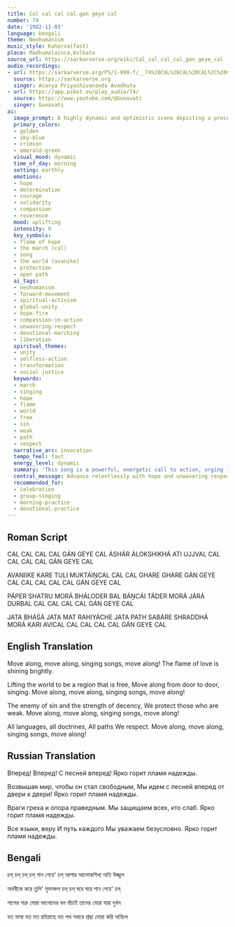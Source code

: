 ```yaml
---
title: Cal cal cal cal gan geye cal
number: 74
date: '1982-11-03'
language: bengali
theme: Neohumanism
music_style: Kaharva(fast)
place: Madhumalainca,Kolkata
source_url: https://sarkarverse.org/wiki/Cal_cal_cal_cal_gan_geye_cal
audio_recordings:
- url: https://sarkarverse.org/PS/1-999-f/__74%20CAL%20CAL%20CAL%2C%20GA%27N%20GEYE%20CAL.mp3
  source: https://sarkarverse.org
  singer: Acarya Priyashivananda Avadhuta
- url: https://app.psbot.eu/play_audio/74/
  source: https://www.youtube.com/@Gunavati
  singer: Gunavati
ai:
  image_prompt: A highly dynamic and optimistic scene depicting a procession of diverse people marching forward across a sunlit, verdant landscape. A magnificent, stylized golden-crimson flame (the 'alokshikha' or 'flame of hope') illuminates the sky above, casting brilliant rays of light that wrap around the planet. The composition must convey tireless forward movement, unity, and the powerful, vibrant energy of song and collective purpose, symbolizing global upliftment and protection.
  primary_colors:
  - golden
  - sky-blue
  - crimson
  - emerald-green
  visual_mood: dynamic
  time_of_day: morning
  setting: earthly
  emotions:
  - hope
  - determination
  - courage
  - solidarity
  - compassion
  - reverence
  mood: uplifting
  intensity: 9
  key_symbols:
  - flame of hope
  - the march (cal)
  - song
  - the world (avanike)
  - protection
  - open path
  ai_tags:
  - neohumanism
  - forward-movement
  - spiritual-activism
  - global-unity
  - hope-fire
  - compassion-in-action
  - unwavering-respect
  - devotional-marching
  - liberation
  spiritual_themes:
  - unity
  - selfless-action
  - transformation
  - social justice
  keywords:
  - march
  - singing
  - hope
  - flame
  - world
  - free
  - sin
  - weak
  - path
  - respect
  narrative_arc: invocation
  tempo_feel: fast
  energy_level: dynamic
  summary: 'This song is a powerful, energetic call to action, urging followers to constantly march forward, singing and spreading the bright, unwavering flame of hope. It outlines the principles of practical Neohumanism: striving to liberate the world, acting as the strength for the weak and an enemy to societal ''sin,'' and maintaining absolute, unwavering respect for all languages, beliefs, and spiritual paths.'
  central_message: Advance relentlessly with hope and unwavering respect, protecting the vulnerable and honoring the diversity of every path to create a unified, free world.
  recommended_for:
  - celebration
  - group-singing
  - morning-practice
  - devotional-practice
---
```


## Roman Script

CAL CAL CAL CAL GÁN GEYE CAL
ÁSHÁR ÁLOKSHIKHÁ ATI UJJVAL
CAL CAL CAL CAL GÁN GEYE CAL

AVANIIKE KARE TULI MUKTÁIṊCAL
CAL CAL GHARE GHARE GÁN GEYE CAL
CAL CAL CAL CAL GÁN GEYE CAL

PÁPER SHATRU MORÁ BHÁLODER BAL
BÁṊCÁI TÁDER MORÁ JÁRÁ DURBAL
CAL CAL CAL CAL GÁN GEYE CAL

JATA BHÁŚÁ JATA MAT
RAHIYÁCHE JATA PATH
SABÁRE SHRADDHÁ MORÁ KARI AVICAL
CAL CAL CAL CAL GÁN GEYE CAL

## English Translation

Move along, move along, singing songs, move along!
The flame of love is shining brightly.

Lifting the world to be a region that is free,
Move along from door to door, singing.
Move along, move along, singing songs, move along!

The enemy of sin and the strength of decency,
We protect those who are weak.
Move along, move along, singing songs, move along!

All languages, all doctrines,
All paths
We respect.
Move along, move along, singing songs, move along!

## Russian Translation

Вперед! Вперед! С песней вперед!
Ярко горит пламя надежды.

Возвышая мир, чтобы он стал свободным,
Мы идем с песней вперед от двери к двери!
Ярко горит пламя надежды.

Враги греха и опора праведным.
Мы защищаем всех, кто слаб.
Ярко горит пламя надежды.

Все языки, веру
И путь каждого
Мы уважаем безусловно.
Ярко горит пламя надежды.

## Bengali

চল্‌ চল্‌ চল্‌ চল্‌ গান গেয়ে' চল্‌
আশার আলোকশিখা অতি উজ্জ্বল

অবনীকে করে তুলি' মুক্তাঞ্চল
চল্‌ চল্‌ ঘরে ঘরে গান গেয়ে' চল্‌

পাপের শত্রু মোরা ভালোদের বল
বাঁচাই তাদের মোরা যারা দুর্বল

যত ভাষা যত মত রহিয়াছে যত পথ
সবারে শ্রদ্ধা মোরা করি অবিচল
